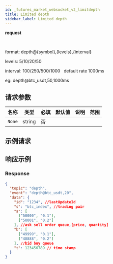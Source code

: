 ```yaml
---
id: _futures_market_websocket_v2_limitdepth
title: Limited depth
sidebar_label: Limited depth
---
```


**request**

&nbsp;

format: depth@\{symbol\},\{levels\},\{interval\}

levels: 5/10/20/50

interval: 100/250/500/1000 &nbsp; default rate 1000ms

eg: depth@btc_usdt,50,1000ms

## 请求参数

| 名称   | 类型   | 必填 | 默认值 | 说明 | 范围 |
| ------ | ------ | ---- | ------ | ---- | ---- |
| `None` | string | 否   |        |      |      |

## 示例请求

## 响应示例

### Response

```json
{
  "topic": "depth",
  "event": "depth@btc_usdt,20",
  "data": {
    "id": "1234", //lastUpdateId
    "s": "btc_index", //trading pair
    "a": [
      ["50000", "0.1"],
      ["50001", "0.2"]
    ], //ask sell order queue,[price, quantity]
    "b": [
      ["49999", "0.1"],
      ["48888", "0.2"]
    ], //bid buy queue
    "t": 123456789 // time stamp
  }
}
```
